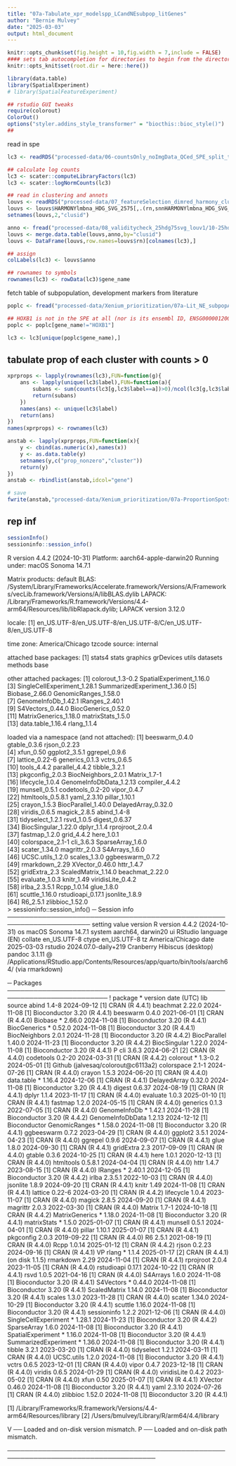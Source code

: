 ```yaml
---
title: "07a-Tabulate_xpr_modelspp_LCandNEsubpop_litGenes"
author: "Bernie Mulvey"
date: "2025-03-03"
output: html_document
---
```


```r
knitr::opts_chunk$set(fig.height = 10,fig.width = 7,include = FALSE)
#### sets tab autocompletion for directories to begin from the directory containing the .Rproj session, instead of the script's directory if different
knitr::opts_knit$set(root.dir = here::here())

library(data.table)
library(SpatialExperiment)
# library(SpatialFeatureExperiment)

## rstudio GUI tweaks
require(colorout)
ColorOut()
options("styler.addins_style_transformer" = "biocthis::bioc_style()")
##
```

read in spe
```r
lc3 <- readRDS("processed-data/06-countsOnly_noImgData_QCed_SPE_split_to_tissSections.RDS")

## calculate log counts
lc3 <- scater::computeLibraryFactors(lc3)
lc3 <- scater::logNormCounts(lc3)

## read in clustering and annots
louvs <- readRDS("processed-data/07_featureSelection_dimred_harmony_clustering/04-Initial_louvLeid_res0.5-1-2_clusterings.RDS")
louvs <- louvs$HARMONYlmbna_HDG_SVG_2575[,.(rn,snnHARMONYlmbna_HDG_SVG_2575_louv_res1)]
setnames(louvs,2,"clusid")

anno <- fread("processed-data/08_validitycheck_25hdg75svg_louv1/10-25hdg75svg_louv1_annots.txt")
louvs <- merge.data.table(louvs,anno,by="clusid")
louvs <- DataFrame(louvs,row.names=louvs$rn)[colnames(lc3),]

## assign
colLabels(lc3) <- louvs$anno

## rownames to symbols
rownames(lc3) <- rowData(lc3)$gene_name
```

fetch table of subpopulation, development markers from literature
```r
poplc <- fread("processed-data/Xenium_prioritization/07a-Lit_NE_subpopAndDevOrigin_mks.txt")

## HOXB1 is not in the SPE at all (nor is its ensembl ID, ENSG00000120094)
poplc <- poplc[gene_name!="HOXB1"]

lc3 <- lc3[unique(poplc$gene_name),]
```

## tabulate prop of each cluster with counts > 0
```r
xprprops <- lapply(rownames(lc3),FUN=function(g){
    ans <- lapply(unique(lc3$label),FUN=function(a){
        subans <- sum(counts(lc3[g,lc3$label==a])>0)/ncol(lc3[g,lc3$label==a])
        return(subans)
    })
    names(ans) <- unique(lc3$label)
    return(ans)
})
names(xprprops) <- rownames(lc3)

anstab <- lapply(xprprops,FUN=function(x){
    y <- cbind(as.numeric(x),names(x))
    y <- as.data.table(y)
    setnames(y,c("prop_nonzero","cluster"))
    return(y)
})
anstab <- rbindlist(anstab,idcol="gene")

# save
fwrite(anstab,"processed-data/Xenium_prioritization/07a-ProportionSpots_per_clus_w_Literature_adultOrDevelLC-subpop-mks.txt",sep='\t',quote=F,row.names=F)
```

## rep inf
```r
sessionInfo()
sessioninfo::session_info()
```
R version 4.4.2 (2024-10-31)
Platform: aarch64-apple-darwin20
Running under: macOS Sonoma 14.7.1

Matrix products: default
BLAS:   /System/Library/Frameworks/Accelerate.framework/Versions/A/Frameworks/vecLib.framework/Versions/A/libBLAS.dylib 
LAPACK: /Library/Frameworks/R.framework/Versions/4.4-arm64/Resources/lib/libRlapack.dylib;  LAPACK version 3.12.0

locale:
[1] en_US.UTF-8/en_US.UTF-8/en_US.UTF-8/C/en_US.UTF-8/en_US.UTF-8

time zone: America/Chicago
tzcode source: internal

attached base packages:
[1] stats4    stats     graphics  grDevices utils     datasets  methods   base     

other attached packages:
 [1] colorout_1.3-0.2            SpatialExperiment_1.16.0   
 [3] SingleCellExperiment_1.28.1 SummarizedExperiment_1.36.0
 [5] Biobase_2.66.0              GenomicRanges_1.58.0       
 [7] GenomeInfoDb_1.42.1         IRanges_2.40.1             
 [9] S4Vectors_0.44.0            BiocGenerics_0.52.0        
[11] MatrixGenerics_1.18.0       matrixStats_1.5.0          
[13] data.table_1.16.4           rlang_1.1.4                

loaded via a namespace (and not attached):
 [1] beeswarm_0.4.0          gtable_0.3.6            rjson_0.2.23           
 [4] xfun_0.50               ggplot2_3.5.1           ggrepel_0.9.6          
 [7] lattice_0.22-6          generics_0.1.3          vctrs_0.6.5            
[10] tools_4.4.2             parallel_4.4.2          tibble_3.2.1           
[13] pkgconfig_2.0.3         BiocNeighbors_2.0.1     Matrix_1.7-1           
[16] lifecycle_1.0.4         GenomeInfoDbData_1.2.13 compiler_4.4.2         
[19] munsell_0.5.1           codetools_0.2-20        vipor_0.4.7            
[22] htmltools_0.5.8.1       yaml_2.3.10             pillar_1.10.1          
[25] crayon_1.5.3            BiocParallel_1.40.0     DelayedArray_0.32.0    
[28] viridis_0.6.5           magick_2.8.5            abind_1.4-8            
[31] tidyselect_1.2.1        rsvd_1.0.5              digest_0.6.37          
[34] BiocSingular_1.22.0     dplyr_1.1.4             rprojroot_2.0.4        
[37] fastmap_1.2.0           grid_4.4.2              here_1.0.1             
[40] colorspace_2.1-1        cli_3.6.3               SparseArray_1.6.0      
[43] scater_1.34.0           magrittr_2.0.3          S4Arrays_1.6.0         
[46] UCSC.utils_1.2.0        scales_1.3.0            ggbeeswarm_0.7.2       
[49] rmarkdown_2.29          XVector_0.46.0          httr_1.4.7             
[52] gridExtra_2.3           ScaledMatrix_1.14.0     beachmat_2.22.0        
[55] evaluate_1.0.3          knitr_1.49              viridisLite_0.4.2      
[58] irlba_2.3.5.1           Rcpp_1.0.14             glue_1.8.0             
[61] scuttle_1.16.0          rstudioapi_0.17.1       jsonlite_1.8.9         
[64] R6_2.5.1                zlibbioc_1.52.0        
> sessioninfo::session_info()
─ Session info ─────────────────────────────────────────────────────────────────────
 setting  value
 version  R version 4.4.2 (2024-10-31)
 os       macOS Sonoma 14.7.1
 system   aarch64, darwin20
 ui       RStudio
 language (EN)
 collate  en_US.UTF-8
 ctype    en_US.UTF-8
 tz       America/Chicago
 date     2025-03-03
 rstudio  2024.07.0-daily+219 Cranberry Hibiscus (desktop)
 pandoc   3.1.11 @ /Applications/RStudio.app/Contents/Resources/app/quarto/bin/tools/aarch64/ (via rmarkdown)

─ Packages ─────────────────────────────────────────────────────────────────────────
 !  package              * version date (UTC) lib source
    abind                  1.4-8   2024-09-12 [1] CRAN (R 4.4.1)
    beachmat               2.22.0  2024-11-08 [1] Bioconductor 3.20 (R 4.4.1)
    beeswarm               0.4.0   2021-06-01 [1] CRAN (R 4.4.0)
    Biobase              * 2.66.0  2024-11-08 [1] Bioconductor 3.20 (R 4.4.1)
    BiocGenerics         * 0.52.0  2024-11-08 [1] Bioconductor 3.20 (R 4.4.1)
    BiocNeighbors          2.0.1   2024-11-28 [1] Bioconductor 3.20 (R 4.4.2)
    BiocParallel           1.40.0  2024-11-23 [1] Bioconductor 3.20 (R 4.4.2)
    BiocSingular           1.22.0  2024-11-08 [1] Bioconductor 3.20 (R 4.4.1)
 P  cli                    3.6.3   2024-06-21 [2] CRAN (R 4.4.0)
    codetools              0.2-20  2024-03-31 [1] CRAN (R 4.4.2)
    colorout             * 1.3-0.2 2024-05-01 [1] Github (jalvesaq/colorout@c6113a2)
    colorspace             2.1-1   2024-07-26 [1] CRAN (R 4.4.0)
    crayon                 1.5.3   2024-06-20 [1] CRAN (R 4.4.0)
    data.table           * 1.16.4  2024-12-06 [1] CRAN (R 4.4.1)
    DelayedArray           0.32.0  2024-11-08 [1] Bioconductor 3.20 (R 4.4.1)
    digest                 0.6.37  2024-08-19 [1] CRAN (R 4.4.1)
    dplyr                  1.1.4   2023-11-17 [1] CRAN (R 4.4.0)
    evaluate               1.0.3   2025-01-10 [1] CRAN (R 4.4.1)
    fastmap                1.2.0   2024-05-15 [1] CRAN (R 4.4.0)
    generics               0.1.3   2022-07-05 [1] CRAN (R 4.4.0)
    GenomeInfoDb         * 1.42.1  2024-11-28 [1] Bioconductor 3.20 (R 4.4.2)
    GenomeInfoDbData       1.2.13  2024-12-12 [1] Bioconductor
    GenomicRanges        * 1.58.0  2024-11-08 [1] Bioconductor 3.20 (R 4.4.1)
    ggbeeswarm             0.7.2   2023-04-29 [1] CRAN (R 4.4.0)
    ggplot2                3.5.1   2024-04-23 [1] CRAN (R 4.4.0)
    ggrepel                0.9.6   2024-09-07 [1] CRAN (R 4.4.1)
    glue                   1.8.0   2024-09-30 [1] CRAN (R 4.4.1)
    gridExtra              2.3     2017-09-09 [1] CRAN (R 4.4.0)
    gtable                 0.3.6   2024-10-25 [1] CRAN (R 4.4.1)
    here                   1.0.1   2020-12-13 [1] CRAN (R 4.4.0)
    htmltools              0.5.8.1 2024-04-04 [1] CRAN (R 4.4.0)
    httr                   1.4.7   2023-08-15 [1] CRAN (R 4.4.0)
    IRanges              * 2.40.1  2024-12-05 [1] Bioconductor 3.20 (R 4.4.2)
    irlba                  2.3.5.1 2022-10-03 [1] CRAN (R 4.4.0)
    jsonlite               1.8.9   2024-09-20 [1] CRAN (R 4.4.1)
    knitr                  1.49    2024-11-08 [1] CRAN (R 4.4.1)
    lattice                0.22-6  2024-03-20 [1] CRAN (R 4.4.2)
    lifecycle              1.0.4   2023-11-07 [1] CRAN (R 4.4.0)
    magick                 2.8.5   2024-09-20 [1] CRAN (R 4.4.1)
    magrittr               2.0.3   2022-03-30 [1] CRAN (R 4.4.0)
    Matrix                 1.7-1   2024-10-18 [1] CRAN (R 4.4.2)
    MatrixGenerics       * 1.18.0  2024-11-08 [1] Bioconductor 3.20 (R 4.4.1)
    matrixStats          * 1.5.0   2025-01-07 [1] CRAN (R 4.4.1)
    munsell                0.5.1   2024-04-01 [1] CRAN (R 4.4.0)
    pillar                 1.10.1  2025-01-07 [1] CRAN (R 4.4.1)
    pkgconfig              2.0.3   2019-09-22 [1] CRAN (R 4.4.0)
    R6                     2.5.1   2021-08-19 [1] CRAN (R 4.4.0)
    Rcpp                   1.0.14  2025-01-12 [1] CRAN (R 4.4.2)
    rjson                  0.2.23  2024-09-16 [1] CRAN (R 4.4.1)
 VP rlang                * 1.1.4   2025-01-17 [2] CRAN (R 4.4.1) (on disk 1.1.5)
    rmarkdown              2.29    2024-11-04 [1] CRAN (R 4.4.1)
    rprojroot              2.0.4   2023-11-05 [1] CRAN (R 4.4.0)
    rstudioapi             0.17.1  2024-10-22 [1] CRAN (R 4.4.1)
    rsvd                   1.0.5   2021-04-16 [1] CRAN (R 4.4.0)
    S4Arrays               1.6.0   2024-11-08 [1] Bioconductor 3.20 (R 4.4.1)
    S4Vectors            * 0.44.0  2024-11-08 [1] Bioconductor 3.20 (R 4.4.1)
    ScaledMatrix           1.14.0  2024-11-08 [1] Bioconductor 3.20 (R 4.4.1)
    scales                 1.3.0   2023-11-28 [1] CRAN (R 4.4.0)
    scater                 1.34.0  2024-10-29 [1] Bioconductor 3.20 (R 4.4.1)
    scuttle                1.16.0  2024-11-08 [1] Bioconductor 3.20 (R 4.4.1)
    sessioninfo            1.2.2   2021-12-06 [1] CRAN (R 4.4.0)
    SingleCellExperiment * 1.28.1  2024-11-23 [1] Bioconductor 3.20 (R 4.4.2)
    SparseArray            1.6.0   2024-11-08 [1] Bioconductor 3.20 (R 4.4.1)
    SpatialExperiment    * 1.16.0  2024-11-08 [1] Bioconductor 3.20 (R 4.4.1)
    SummarizedExperiment * 1.36.0  2024-11-08 [1] Bioconductor 3.20 (R 4.4.1)
    tibble                 3.2.1   2023-03-20 [1] CRAN (R 4.4.0)
    tidyselect             1.2.1   2024-03-11 [1] CRAN (R 4.4.0)
    UCSC.utils             1.2.0   2024-11-08 [1] Bioconductor 3.20 (R 4.4.1)
    vctrs                  0.6.5   2023-12-01 [1] CRAN (R 4.4.0)
    vipor                  0.4.7   2023-12-18 [1] CRAN (R 4.4.0)
    viridis                0.6.5   2024-01-29 [1] CRAN (R 4.4.0)
    viridisLite            0.4.2   2023-05-02 [1] CRAN (R 4.4.0)
    xfun                   0.50    2025-01-07 [1] CRAN (R 4.4.1)
    XVector                0.46.0  2024-11-08 [1] Bioconductor 3.20 (R 4.4.1)
    yaml                   2.3.10  2024-07-26 [1] CRAN (R 4.4.0)
    zlibbioc               1.52.0  2024-11-08 [1] Bioconductor 3.20 (R 4.4.1)

 [1] /Library/Frameworks/R.framework/Versions/4.4-arm64/Resources/library
 [2] /Users/bmulvey/Library/R/arm64/4.4/library

 V ── Loaded and on-disk version mismatch.
 P ── Loaded and on-disk path mismatch.

────────────────────────────────────────────────────────────────────────────────────
